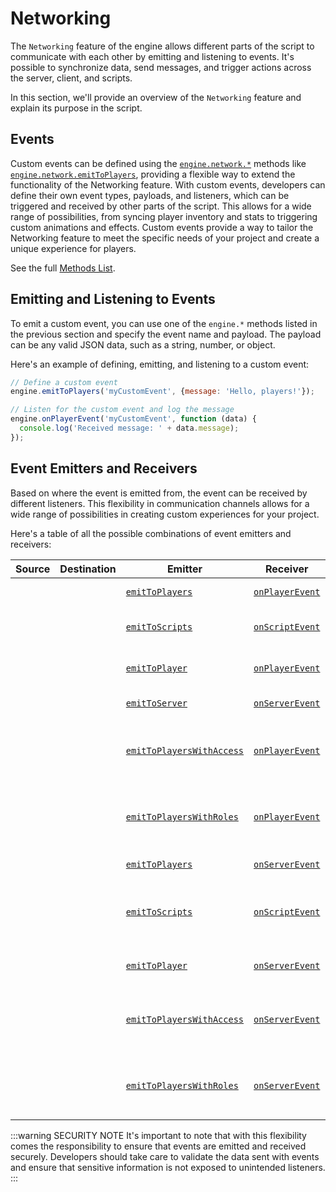 
# Networking

The `Networking` feature of the engine allows different parts of the script to communicate with each other by emitting and listening to events. It's possible to synchronize data, send messages, and trigger actions across the server, client, and scripts.

In this section, we'll provide an overview of the `Networking` feature and explain its purpose in the script.

## Events

Custom events can be defined using the [`engine.network.*`](/sdk/methods/#network) methods like [`engine.network.emitToPlayers`](/sdk/methods/network/emitToPlayers), providing a flexible way to extend the functionality of the Networking feature. With custom events, developers can define their own event types, payloads, and listeners, which can be triggered and received by other parts of the script. This allows for a wide range of possibilities, from syncing player inventory and stats to triggering custom animations and effects. Custom events provide a way to tailor the Networking feature to meet the specific needs of your project and create a unique experience for players.

See the full [Methods List](/sdk/methods/#network).

## Emitting and Listening to Events

To emit a custom event, you can use one of the `engine.*` methods listed in the previous section and specify the event name and payload. The payload can be any valid JSON data, such as a string, number, or object.

Here's an example of defining, emitting, and listening to a custom event:

```js
// Define a custom event
engine.emitToPlayers('myCustomEvent', {message: 'Hello, players!'});

// Listen for the custom event and log the message
engine.onPlayerEvent('myCustomEvent', function (data) {
  console.log('Received message: ' + data.message);
});
```

## Event Emitters and Receivers

Based on where the event is emitted from, the event can be received by different listeners. This flexibility in communication channels allows for a wide range of possibilities in creating custom experiences for your project.

Here's a table of all the possible combinations of event emitters and receivers:

| Source        | Destination                 | Emitter                                                                   | Receiver                                              | Description                                    |
| ------------- | --------------------------- | ------------------------------------------------------------------------- | ----------------------------------------------------- | ---------------------------------------------- |
| <ClientTag /> | <ClientTag />               | [`emitToPlayers`](/sdk/methods/network/emitToPlayers)                     | [`onPlayerEvent`](/sdk/methods/network/onPlayerEvent) | Emits to all players                           |
| <ClientTag /> | <ClientTag />               | [`emitToScripts`](/sdk/methods/network/emitToScripts)                     | [`onScriptEvent`](/sdk/methods/network/onScriptEvent) | Only emits to local scripts                    |
| <ClientTag /> | <ClientTag />               | [`emitToPlayer`](/sdk/methods/network/emitToPlayer)                       | [`onPlayerEvent`](/sdk/methods/network/onPlayerEvent) | Emits to a specific player                     |
| <ClientTag /> | <ServerTag />               | [`emitToServer`](/sdk/methods/network/emitToServer)                       | [`onServerEvent`](/sdk/methods/network/onPlayerEvent) | Emits to the server                            |
| <ClientTag /> | <ClientTag />               | [`emitToPlayersWithAccess`](/sdk/methods/network/emitToPlayersWithAccess) | [`onPlayerEvent`](/sdk/methods/network/onPlayerEvent) | Emits to all players with the specified access |
| <ClientTag /> | <ClientTag />               | [`emitToPlayersWithRoles`](/sdk/methods/network/emitToPlayersWithRoles)   | [`onPlayerEvent`](/sdk/methods/network/onPlayerEvent) | Emits to all players with the specified roles  |
| <ServerTag /> | <ClientTag />               | [`emitToPlayers`](/sdk/methods/network/emitToPlayers)                     | [`onServerEvent`](/sdk/methods/network/onServerEvent) | Emits to all players                           |
| <ServerTag /> | <ClientTag /> <ServerTag /> | [`emitToScripts`](/sdk/methods/network/emitToScripts)                     | [`onScriptEvent`](/sdk/methods/network/onScriptEvent) | Emits to all scripts, including client scripts |
| <ServerTag /> | <ClientTag />               | [`emitToPlayer`](/sdk/methods/network/emitToPlayer)                       | [`onServerEvent`](/sdk/methods/network/onServerEvent) | Emits to a specific player                     |
| <ServerTag /> | <ClientTag />               | [`emitToPlayersWithAccess`](/sdk/methods/network/emitToPlayersWithAccess) | [`onServerEvent`](/sdk/methods/network/onServerEvent) | Emits to all players with the specified access |
| <ServerTag /> | <ClientTag />               | [`emitToPlayersWithRoles`](/sdk/methods/network/emitToPlayersWithRoles)   | [`onServerEvent`](/sdk/methods/network/onServerEvent) | Emits to all players with the specified roles  |

:::warning SECURITY NOTE
It's important to note that with this flexibility comes the responsibility to ensure that events are emitted and received securely. Developers should take care to validate the data sent with events and ensure that sensitive information is not exposed to unintended listeners.
:::
